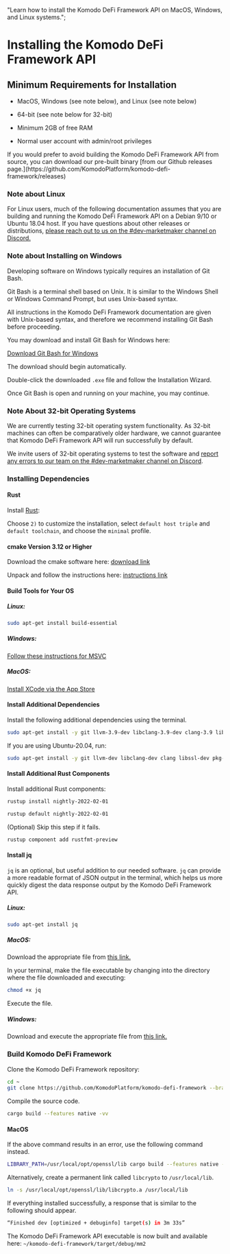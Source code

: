   "Learn how to install the Komodo DeFi Framework API on MacOS, Windows, and Linux systems.";


# Installing the Komodo DeFi Framework API

## Minimum Requirements for Installation

*   MacOS, Windows (see note below), and Linux (see note below)

*   64-bit (see note below for 32-bit)

*   Minimum 2GB of free RAM

*   Normal user account with admin/root privileges

<Note type="warning">
  If you would prefer to avoid building the Komodo DeFi Framework API from source, you can
  download our pre-built binary [from our Github releases
  page.](https://github.com/KomodoPlatform/komodo-defi-framework/releases)
</Note>

### Note about Linux

For Linux users, much of the following documentation assumes that you are building and running the Komodo DeFi Framework API on a Debian 9/10 or Ubuntu 18.04 host. If you have questions about other releases or distributions, [please reach out to us on the #dev-marketmaker channel on Discord.](https://komodoplatform.com/discord)

### Note about Installing on Windows

Developing software on Windows typically requires an installation of Git Bash.

Git Bash is a terminal shell based on Unix. It is similar to the Windows Shell or Windows Command Prompt, but uses Unix-based syntax.

All instructions in the Komodo DeFi Framework documentation are given with Unix-based syntax, and therefore we recommend installing Git Bash before proceeding.

You may download and install Git Bash for Windows here:

[Download Git Bash for Windows](https://git-scm.com/download/win)

The download should begin automatically.

Double-click the downloaded `.exe` file and follow the Installation Wizard.

Once Git Bash is open and running on your machine, you may continue.

### Note About 32-bit Operating Systems

We are currently testing 32-bit operating system functionality. As 32-bit machines can often be comparatively older hardware, we cannot guarantee that Komodo DeFi Framework API will run successfully by default.

We invite users of 32-bit operating systems to test the software and [report any errors to our team on the #dev-marketmaker channel on Discord](https://komodoplatform.com/discord).

### Installing Dependencies

#### Rust

Install [Rust](https://www.rust-lang.org/tools/install):

Choose `2)` to customize the installation, select `default host triple` and `default toolchain`, and choose the `minimal` profile.

<OptimizedImage title="Installing the Komodo DeFi Framework API" src={rustupMinimal} classNaming="w-full" alt="Installing the Komodo DeFi Framework API" />

#### cmake Version 3.12 or Higher

Download the cmake software here: [download link](https://cmake.org/download/)

Unpack and follow the instructions here: [instructions link](https://cmake.org/resources/)

#### Build Tools for Your OS

##### Linux:

```bash
sudo apt-get install build-essential
```

##### Windows:

[Follow these instructions for MSVC](https://learn.microsoft.com/en-us/cpp/build/vscpp-step-0-installation?view=msvc-170\&viewFallbackFrom=vs-2017)

##### MacOS:

[Install XCode via the App Store](https://apps.apple.com/us/app/xcode/id497799835?mt=12)

#### Install Additional Dependencies

Install the following additional dependencies using the terminal.

```bash
sudo apt-get install -y git llvm-3.9-dev libclang-3.9-dev clang-3.9 libssl-dev pkg-config
```

If you are using Ubuntu-20.04, run:

```bash
sudo apt-get install -y git llvm-dev libclang-dev clang libssl-dev pkg-config
```

#### Install Additional Rust Components

Install additional Rust components:

```bash
rustup install nightly-2022-02-01
```

```bash
rustup default nightly-2022-02-01
```

(Optional) Skip this step if it fails.

```bash
rustup component add rustfmt-preview
```

#### Install jq

`jq` is an optional, but useful addition to our needed software. `jq` can provide a more readable format of JSON output in the terminal, which helps us more quickly digest the data response output by the Komodo DeFi Framework API.

##### Linux:

```bash
sudo apt-get install jq
```

##### MacOS:

Download the appropriate file from [this link.](https://stedolan.github.io/jq/download/)

In your terminal, make the file executable by changing into the directory where the file downloaded and executing:

```bash
chmod +x jq
```

Execute the file.

##### Windows:

Download and execute the appropriate file from [this link.](https://stedolan.github.io/jq/download/)

### Build Komodo DeFi Framework

Clone the Komodo DeFi Framework repository:

```bash
cd ~
git clone https://github.com/KomodoPlatform/komodo-defi-framework --branch mm2.1 --single-branch && cd komodo-defi-framework
```

Compile the source code.

```bash
cargo build --features native -vv
```

#### MacOS

If the above command results in an error, use the following command instead.

```bash
LIBRARY_PATH=/usr/local/opt/openssl/lib cargo build --features native -vv
```

Alternatively, create a permanent link called `libcrypto` to `/usr/local/lib`.

```bash
ln -s /usr/local/opt/openssl/lib/libcrypto.a /usr/local/lib
```

If everything installed successfully, a response that is similar to the following should appear.

```bash
“Finished dev [optimized + debuginfo] target(s) in 3m 33s”
```

The Komodo DeFi Framework API executable is now built and available here: `~/komodo-defi-framework/target/debug/mm2`
